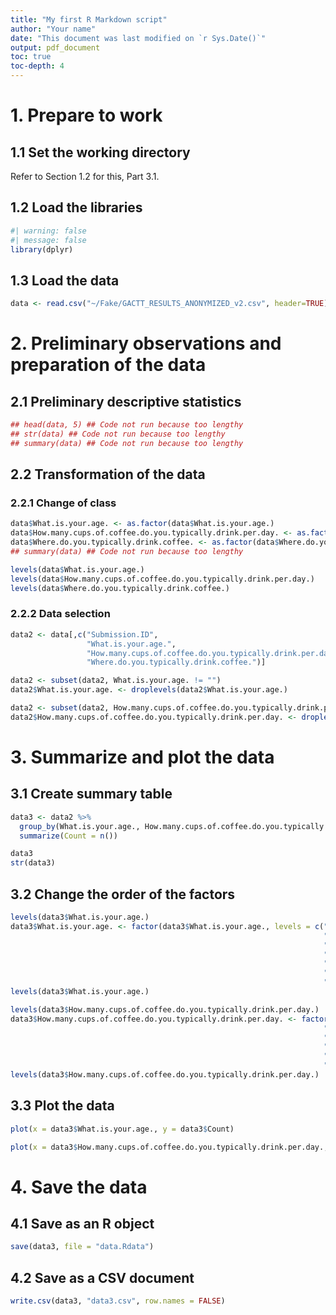 ```yaml
---
title: "My first R Markdown script"
author: "Your name"
date: "This document was last modified on `r Sys.Date()`"
output: pdf_document
toc: true
toc-depth: 4
---
```


# 1. Prepare to work

## 1.1 Set the working directory

Refer to Section 1.2 for this, Part 3.1.

## 1.2 Load the libraries

```r
#| warning: false
#| message: false
library(dplyr)
```

## 1.3 Load the data

```r
data <- read.csv("~/Fake/GACTT_RESULTS_ANONYMIZED_v2.csv", header=TRUE)
```

# 2. Preliminary observations and preparation of the data

## 2.1 Preliminary descriptive statistics

```r
## head(data, 5) ## Code not run because too lengthy
## str(data) ## Code not run because too lengthy
## summary(data) ## Code not run because too lengthy
```

## 2.2 Transformation of the data

### 2.2.1 Change of class

```r
data$What.is.your.age. <- as.factor(data$What.is.your.age.)
data$How.many.cups.of.coffee.do.you.typically.drink.per.day. <- as.factor(data$How.many.cups.of.coffee.do.you.typically.drink.per.day.)
data$Where.do.you.typically.drink.coffee. <- as.factor(data$Where.do.you.typically.drink.coffee.)
## summary(data) ## Code not run because too lengthy
```

```r
levels(data$What.is.your.age.)
levels(data$How.many.cups.of.coffee.do.you.typically.drink.per.day.)
levels(data$Where.do.you.typically.drink.coffee.)
```

### 2.2.2 Data selection

```r
data2 <- data[,c("Submission.ID",
                 "What.is.your.age.",
                 "How.many.cups.of.coffee.do.you.typically.drink.per.day.",
                 "Where.do.you.typically.drink.coffee.")] 
```

```r
data2 <- subset(data2, What.is.your.age. != "")
data2$What.is.your.age. <- droplevels(data2$What.is.your.age.)

data2 <- subset(data2, How.many.cups.of.coffee.do.you.typically.drink.per.day. != "")
data2$How.many.cups.of.coffee.do.you.typically.drink.per.day. <- droplevels(data2$How.many.cups.of.coffee.do.you.typically.drink.per.day.)
```

# 3. Summarize and plot the data

## 3.1 Create summary table

```r
data3 <- data2 %>% 
  group_by(What.is.your.age., How.many.cups.of.coffee.do.you.typically.drink.per.day.) %>% 
  summarize(Count = n())

data3
str(data3)
```

## 3.2 Change the order of the factors

```r
levels(data3$What.is.your.age.)
data3$What.is.your.age. <- factor(data3$What.is.your.age., levels = c("<18 years old",
                                                                      "18-24 years old",
                                                                      "25-34 years old",
                                                                      "35-44 years old",
                                                                      "45-54 years old",
                                                                      "55-64 years old",
                                                                      ">65 years old"))
levels(data3$What.is.your.age.)

levels(data3$How.many.cups.of.coffee.do.you.typically.drink.per.day.)
data3$How.many.cups.of.coffee.do.you.typically.drink.per.day. <- factor(data3$How.many.cups.of.coffee.do.you.typically.drink.per.day., levels = c("Less than 1",
                                                                      "1",
                                                                      "2",
                                                                      "3",
                                                                      "4",
                                                                      "More than 4"))
levels(data3$How.many.cups.of.coffee.do.you.typically.drink.per.day.)
```

## 3.3 Plot the data

```r
plot(x = data3$What.is.your.age., y = data3$Count)

```

```r
plot(x = data3$How.many.cups.of.coffee.do.you.typically.drink.per.day., y = data3$Count)
```

# 4. Save the data

## 4.1 Save as an R object

```r
save(data3, file = "data.Rdata")
```

## 4.2 Save as a CSV document

```r
write.csv(data3, "data3.csv", row.names = FALSE)
```
